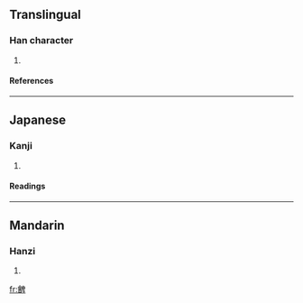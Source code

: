 ==Translingual==
===Han character===
{{Han char|rn=73|rad=曰|as=17|sn=21|four=|canj=人日竹田十 (OAHWJ)}}
# {{defn|Han|sort=曰17}}
====References====
{{Han ref|kx=0504.160|dkj=14325|dj=0879.170|hdz=21542.020|uh=6707|ud=26375}}

----
==Japanese==
===Kanji===
{{ja-kanji|grade=|rs=曰17}}
# {{defn|Japanese}} 
====Readings====
{{ja-readings|on=[[ひ]] (hi)|kun=[[ます]] (masu)}}

----
==Mandarin==
===Hanzi===
{{cmn-hanzi|pin=[[pí]] (pi2)|wg=p'i<sup>2</sup>}}
# {{defn|Mandarin}}

[[fr:朇]]